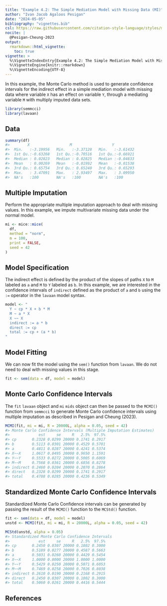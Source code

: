 ```yaml
---
title: "Example 4.2: The Simple Mediation Model with Missing Data (MI)"
author: "Ivan Jacob Agaloos Pesigan"
date: "2024-05-05"
bibliography: "vignettes.bib"
csl: https://raw.githubusercontent.com/citation-style-language/styles/master/apa.csl
nocite: |
  @Pesigan-Cheung-2023
output:
  rmarkdown::html_vignette:
    toc: true
vignette: >
  %\VignetteIndexEntry{Example 4.2: The Simple Mediation Model with Missing Data (MI)}
  %\VignetteEngine{knitr::rmarkdown}
  %\VignetteEncoding{UTF-8}
---
```


<!-- vignettes/example-4-2-simple-miss-mi.Rmd is generated from .setup/vignettes/example-4-2-simple-miss-mi.Rmd.orig. Please edit that file -->





In this example,
the Monte Carlo method is used to generate confidence intervals
for the indirect effect in a simple mediation model with missing data
where
variable `X` has an effect on variable `Y`,
through a mediating variable `M`
with multiply imputed data sets.


```r
library(semmcci)
library(lavaan)
```

## Data




```r
summary(df)
#>        X                  M                  Y           
#>  Min.   :-3.19956   Min.   :-3.37128   Min.   :-3.61432  
#>  1st Qu.:-0.63268   1st Qu.:-0.70516   1st Qu.:-0.66921  
#>  Median : 0.02823   Median : 0.02825   Median :-0.04833  
#>  Mean   : 0.00269   Mean   :-0.01992   Mean   :-0.01538  
#>  3rd Qu.: 0.65754   3rd Qu.: 0.65240   3rd Qu.: 0.65293  
#>  Max.   : 3.47091   Max.   : 2.93497   Max.   : 3.09950  
#>  NA's   :100        NA's   :100        NA's   :100
```

## Multiple Imputation

Perform the appropriate multiple imputation approach to deal with missing values.
In this example, we impute multivariate missing data under the normal model.


```r
mi <- mice::mice(
  df,
  method = "norm",
  m = 100,
  print = FALSE,
  seed = 42
)
```

## Model Specification

The indirect effect is defined by the product of the slopes
of paths `X` to `M` labeled as `a` and `M` to `Y` labeled as `b`.
In this example, we are interested in the confidence intervals of `indirect`
defined as the product of `a` and `b` using the `:=` operator
in the `lavaan` model syntax.


```r
model <- "
  Y ~ cp * X + b * M
  M ~ a * X
  X ~~ X
  indirect := a * b
  direct := cp
  total := cp + (a * b)
"
```

## Model Fitting

We can now fit the model using the `sem()` function from `lavaan`.
We do not need to deal with missing values in this stage.


```r
fit <- sem(data = df, model = model)
```

## Monte Carlo Confidence Intervals

The `fit` `lavaan` object and `mi` `mids` object can then be passed to the `MCMI()` function from `semmcci`
to generate Monte Carlo confidence intervals
using multiple imputation
as described in Pesigan and Cheung (2023).


```r
MCMI(fit, mi = mi, R = 20000L, alpha = 0.05, seed = 42)
#> Monte Carlo Confidence Intervals (Multiple Imputation Estimates)
#>             est     se     R   2.5%  97.5%
#> cp       0.2328 0.0299 20000 0.1741 0.2917
#> b        0.5113 0.0301 20000 0.4529 0.5701
#> a        0.4811 0.0287 20000 0.4241 0.5374
#> X~~X     1.0617 0.0495 20000 0.9650 1.1591
#> Y~~Y     0.5533 0.0272 20000 0.5005 0.6069
#> M~~M     0.7568 0.0361 20000 0.6856 0.8278
#> indirect 0.2460 0.0204 20000 0.2070 0.2864
#> direct   0.2328 0.0299 20000 0.1741 0.2917
#> total    0.4788 0.0285 20000 0.4236 0.5349
```

## Standardized Monte Carlo Confidence Intervals

Standardized Monte Carlo Confidence intervals can be generated by passing the result of the `MCMI()` function to the `MCStd()` function.


```r
fit <- sem(data = df, model = model)
unstd <- MCMI(fit, mi = mi, R = 20000L, alpha = 0.05, seed = 42)
```


```r
MCStd(unstd, alpha = 0.05)
#> Standardized Monte Carlo Confidence Intervals
#>             est     se     R   2.5%  97.5%
#> cp       0.2450 0.0307 20000 0.1802 0.3000
#> b        0.5189 0.0277 20000 0.4587 0.5663
#> a        0.5031 0.0260 20000 0.4429 0.5454
#> X~~X     1.0000 0.0000 20000 1.0000 1.0000
#> Y~~Y     0.5429 0.0250 20000 0.5071 0.6053
#> M~~M     0.7469 0.0258 20000 0.7026 0.8038
#> indirect 0.2610 0.0190 20000 0.2168 0.2915
#> direct   0.2450 0.0307 20000 0.1802 0.3000
#> total    0.5060 0.0261 20000 0.4416 0.5444
```

## References
